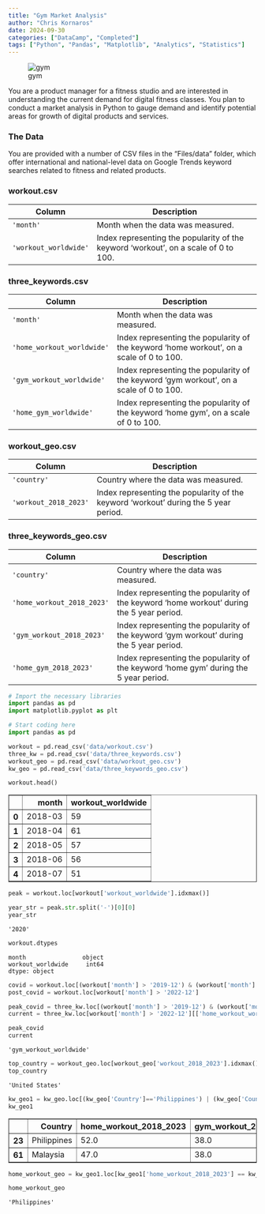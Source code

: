 ```yaml
---
title: "Gym Market Analysis"
author: "Chris Kornaros"
date: 2024-09-30
categories: ["DataCamp", "Completed"]
tags: ["Python", "Pandas", "Matplotlib", "Analytics", "Statistics"]
---
```


![gym](images/gym.png)


You are a product manager for a fitness studio and are interested in understanding the current demand for digital fitness classes. You plan to conduct a market analysis in Python to gauge demand and identify potential areas for growth of digital products and services.

### The Data

You are provided with a number of CSV files in the "Files/data" folder, which offer international and national-level data on Google Trends keyword searches related to fitness and related products. 

### workout.csv

| Column     | Description              |
|------------|--------------------------|
| `'month'` | Month when the data was measured. |
| `'workout_worldwide'` | Index representing the popularity of the keyword 'workout', on a scale of 0 to 100. |

### three_keywords.csv

| Column     | Description              |
|------------|--------------------------|
| `'month'` | Month when the data was measured. |
| `'home_workout_worldwide'` | Index representing the popularity of the keyword 'home workout', on a scale of 0 to 100. |
| `'gym_workout_worldwide'` | Index representing the popularity of the keyword 'gym workout', on a scale of 0 to 100. |
| `'home_gym_worldwide'` | Index representing the popularity of the keyword 'home gym', on a scale of 0 to 100. |

### workout_geo.csv

| Column     | Description              |
|------------|--------------------------|
| `'country'` | Country where the data was measured. |
| `'workout_2018_2023'` | Index representing the popularity of the keyword 'workout' during the 5 year period. |

### three_keywords_geo.csv

| Column     | Description              |
|------------|--------------------------|
| `'country'` | Country where the data was measured. |
| `'home_workout_2018_2023'` | Index representing the popularity of the keyword 'home workout' during the 5 year period. |
| `'gym_workout_2018_2023'` | Index representing the popularity of the keyword 'gym workout' during the 5 year period.  |
| `'home_gym_2018_2023'` | Index representing the popularity of the keyword 'home gym' during the 5 year period. |


```python
# Import the necessary libraries
import pandas as pd
import matplotlib.pyplot as plt
```


```python
# Start coding here
import pandas as pd

workout = pd.read_csv('data/workout.csv')
three_kw = pd.read_csv('data/three_keywords.csv')
workout_geo = pd.read_csv('data/workout_geo.csv')
kw_geo = pd.read_csv('data/three_keywords_geo.csv')
```


```python
workout.head()
```




<div>
<style scoped>
    .dataframe tbody tr th:only-of-type {
        vertical-align: middle;
    }

    .dataframe tbody tr th {
        vertical-align: top;
    }

    .dataframe thead th {
        text-align: right;
    }
</style>
<table border="1" class="dataframe">
  <thead>
    <tr style="text-align: right;">
      <th></th>
      <th>month</th>
      <th>workout_worldwide</th>
    </tr>
  </thead>
  <tbody>
    <tr>
      <th>0</th>
      <td>2018-03</td>
      <td>59</td>
    </tr>
    <tr>
      <th>1</th>
      <td>2018-04</td>
      <td>61</td>
    </tr>
    <tr>
      <th>2</th>
      <td>2018-05</td>
      <td>57</td>
    </tr>
    <tr>
      <th>3</th>
      <td>2018-06</td>
      <td>56</td>
    </tr>
    <tr>
      <th>4</th>
      <td>2018-07</td>
      <td>51</td>
    </tr>
  </tbody>
</table>
</div>




```python
peak = workout.loc[workout['workout_worldwide'].idxmax()]
```


```python
year_str = peak.str.split('-')[0][0]
year_str
```




    '2020'




```python
workout.dtypes
```




    month                object
    workout_worldwide     int64
    dtype: object




```python
covid = workout.loc[(workout['month'] > '2019-12') & (workout['month'] <= '2022-12')]
post_covid = workout.loc[workout['month'] > '2022-12']
```


```python
peak_covid = three_kw.loc[(workout['month'] > '2019-12') & (workout['month'] <= '2022-12')][['home_workout_worldwide', 'gym_workout_worldwide', 'home_gym_worldwide']].max().idxmax()
current = three_kw.loc[workout['month'] > '2022-12'][['home_workout_worldwide', 'gym_workout_worldwide', 'home_gym_worldwide']].max().idxmax()
```


```python
peak_covid
current
```




    'gym_workout_worldwide'




```python
top_country = workout_geo.loc[workout_geo['workout_2018_2023'].idxmax()]['country']
top_country
```




    'United States'




```python
kw_geo1 = kw_geo.loc[(kw_geo['Country']=='Philippines') | (kw_geo['Country']=='Malaysia')]
kw_geo1
```




<div>
<style scoped>
    .dataframe tbody tr th:only-of-type {
        vertical-align: middle;
    }

    .dataframe tbody tr th {
        vertical-align: top;
    }

    .dataframe thead th {
        text-align: right;
    }
</style>
<table border="1" class="dataframe">
  <thead>
    <tr style="text-align: right;">
      <th></th>
      <th>Country</th>
      <th>home_workout_2018_2023</th>
      <th>gym_workout_2018_2023</th>
      <th>home_gym_2018_2023</th>
    </tr>
  </thead>
  <tbody>
    <tr>
      <th>23</th>
      <td>Philippines</td>
      <td>52.0</td>
      <td>38.0</td>
      <td>10.0</td>
    </tr>
    <tr>
      <th>61</th>
      <td>Malaysia</td>
      <td>47.0</td>
      <td>38.0</td>
      <td>15.0</td>
    </tr>
  </tbody>
</table>
</div>




```python
home_workout_geo = kw_geo1.loc[kw_geo1['home_workout_2018_2023'] == kw_geo1['home_workout_2018_2023'].max(), 'Country'].values[0]
```


```python
home_workout_geo
```




    'Philippines'


